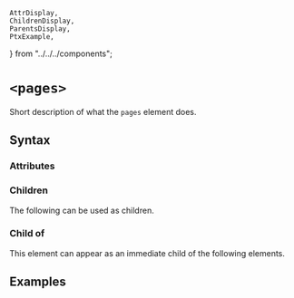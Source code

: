     AttrDisplay,
    ChildrenDisplay,
    ParentsDisplay,
    PtxExample,
} from "../../../components";

# `<pages>`

Short description of what the `pages` element does.

## Syntax

### Attributes

<AttrDisplay name="pages" />

### Children

The following can be used as children.

<ChildrenDisplay name="pages" />

### Child of

This element can appear as an immediate child of the following elements.

<ParentsDisplay name="pages" />

## Examples

    
